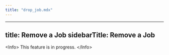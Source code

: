 ```yaml
---
title: "drop_job.mdx"
---
```


---
title: Remove a Job
sidebarTitle: Remove a Job
---

&lt;Info&gt;
This feature is in progress.
&lt;/Info&gt;
